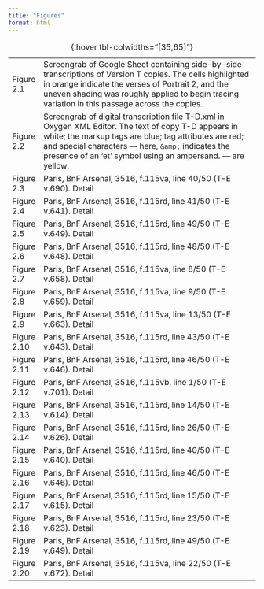 ```yaml
---
title: "Figures"
format: html
---
```


+---------------+---------------------------------------------------------------------------------------------------------------------+
| Figure 2.1    | Screengrab of Google Sheet containing side-by-side transcriptions of Version T copies. The cells highlighted in     |
|               | orange indicate the verses of Portrait 2, and the uneven shading was roughly applied to begin tracing variation     |
|               | in this passage across the copies.                                                                                  |
+---------------+---------------------------------------------------------------------------------------------------------------------+
| Figure 2.2    | Screengrab of digital transcription file T-D.xml in Oxygen XML Editor. The text of copy T-D appears in white; the   |
|               | markup tags are blue; tag attributes are red; and special characters — here, `&amp;` indicates the presence of an   |
|               | ‘et’ symbol using an  ampersand. — are yellow.                                                                      |
+---------------+---------------------------------------------------------------------------------------------------------------------+
| Figure 2.3    | Paris, BnF Arsenal, 3516, f.115va, line 40/50 (T-E v.690). Detail                                                   |
+---------------+---------------------------------------------------------------------------------------------------------------------+
| Figure 2.4    | Paris, BnF Arsenal, 3516, f.115rd, line 41/50 (T-E v.641). Detail                                                   |
+---------------+---------------------------------------------------------------------------------------------------------------------+
| Figure 2.5    | Paris, BnF Arsenal, 3516, f.115rd, line 49/50 (T-E v.649). Detail                                                   |
+---------------+---------------------------------------------------------------------------------------------------------------------+
| Figure 2.6    | Paris, BnF Arsenal, 3516, f.115rd, line 48/50 (T-E v.648). Detail                                                   |
+---------------+---------------------------------------------------------------------------------------------------------------------+
| Figure 2.7    | Paris, BnF Arsenal, 3516, f.115va, line 8/50 (T-E v.658). Detail                                                    |
+---------------+---------------------------------------------------------------------------------------------------------------------+
| Figure 2.8    | Paris, BnF Arsenal, 3516, f.115va, line 9/50 (T-E v.659). Detail                                                    |
+---------------+---------------------------------------------------------------------------------------------------------------------+
| Figure 2.9    | Paris, BnF Arsenal, 3516, f.115va, line 13/50 (T-E v.663). Detail                                                   |
+---------------+---------------------------------------------------------------------------------------------------------------------+
| Figure 2.10   | Paris, BnF Arsenal, 3516, f.115rd, line 43/50 (T-E v.643). Detail                                                   |
+---------------+---------------------------------------------------------------------------------------------------------------------+
| Figure 2.11   | Paris, BnF Arsenal, 3516, f.115rd, line 46/50 (T-E v.646). Detail                                                   |
+---------------+---------------------------------------------------------------------------------------------------------------------+
| Figure 2.12   | Paris, BnF Arsenal, 3516, f.115vb, line 1/50 (T-E v.701). Detail                                                    |
+---------------+---------------------------------------------------------------------------------------------------------------------+
| Figure 2.13   | Paris, BnF Arsenal, 3516, f.115rd, line 14/50 (T-E v.614). Detail                                                   |
+---------------+---------------------------------------------------------------------------------------------------------------------+
| Figure 2.14   | Paris, BnF Arsenal, 3516, f.115rd, line 26/50 (T-E v.626). Detail                                                   |
+---------------+---------------------------------------------------------------------------------------------------------------------+
| Figure 2.15   | Paris, BnF Arsenal, 3516, f.115rd, line 40/50 (T-E v.640). Detail                                                   |
+---------------+---------------------------------------------------------------------------------------------------------------------+
| Figure 2.16   | Paris, BnF Arsenal, 3516, f.115rd, line 46/50 (T-E v.646). Detail                                                   |
+---------------+---------------------------------------------------------------------------------------------------------------------+
| Figure 2.17   | Paris, BnF Arsenal, 3516, f.115rd, line 15/50 (T-E v.615). Detail                                                   |
+---------------+---------------------------------------------------------------------------------------------------------------------+
| Figure 2.18   | Paris, BnF Arsenal, 3516, f.115rd, line 23/50 (T-E v.623). Detail                                                   |
+---------------+---------------------------------------------------------------------------------------------------------------------+
| Figure 2.19   | Paris, BnF Arsenal, 3516, f.115rd, line 49/50 (T-E v.649). Detail                                                   |
+---------------+---------------------------------------------------------------------------------------------------------------------+
| Figure 2.20   | Paris, BnF Arsenal, 3516, f.115va, line 22/50 (T-E v.672). Detail                                                   |
+---------------+---------------------------------------------------------------------------------------------------------------------+

: {.hover tbl-colwidths="[35,65]"}

